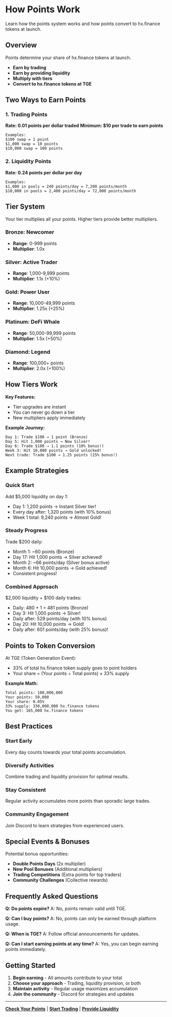 # How Points Work

Learn how the points system works and how points convert to hx.finance tokens at launch.

## Overview

Points determine your share of hx.finance tokens at launch.

- **Earn by trading**
- **Earn by providing liquidity**
- **Multiply with tiers**
- **Convert to hx.finance tokens at TGE**

## Two Ways to Earn Points

### 1. Trading Points
**Rate: 0.01 points per dollar traded**
**Minimum: $10 per trade to earn points**

```
Examples:
$100 swap = 1 point
$1,000 swap = 10 points  
$10,000 swap = 100 points
```

### 2. Liquidity Points
**Rate: 0.24 points per dollar per day**

```
Examples:
$1,000 in pools = 240 points/day = 7,200 points/month
$10,000 in pools = 2,400 points/day = 72,000 points/month
```

## Tier System

Your tier multiplies all your points. Higher tiers provide better multipliers.

### Bronze: Newcomer
- **Range**: 0-999 points
- **Multiplier**: 1.0x

### Silver: Active Trader
- **Range**: 1,000-9,999 points
- **Multiplier**: 1.1x (+10%)

### Gold: Power User
- **Range**: 10,000-49,999 points
- **Multiplier**: 1.25x (+25%)

### Platinum: DeFi Whale
- **Range**: 50,000-99,999 points
- **Multiplier**: 1.5x (+50%)

### Diamond: Legend
- **Range**: 100,000+ points
- **Multiplier**: 2.0x (+100%)

## How Tiers Work

**Key Features:**
- Tier upgrades are instant
- You can never go down a tier
- New multipliers apply immediately

**Example Journey:**
```
Day 1: Trade $100 → 1 point (Bronze)
Day 5: Hit 1,000 points → Now Silver! 
Day 6: Trade $100 → 1.1 points (10% bonus!)
Week 3: Hit 10,000 points → Gold unlocked!
Next trade: Trade $100 → 1.25 points (25% bonus!)
```

## Example Strategies

### Quick Start
Add $5,000 liquidity on day 1:
- Day 1: 1,200 points → Instant Silver tier!
- Every day after: 1,320 points (with 10% bonus)
- Week 1 total: 9,240 points → Almost Gold!

### Steady Progress
Trade $200 daily:
- Month 1: ~60 points (Bronze)
- Day 17: Hit 1,000 points → Silver achieved!
- Month 2: ~66 points/day (Silver bonus active)
- Month 6: Hit 10,000 points → Gold achieved!
- Consistent progress!

### Combined Approach
$2,000 liquidity + $100 daily trades:
- Daily: 480 + 1 = 481 points (Bronze)
- Day 3: Hit 1,000 points → Silver!
- Daily after: 529 points/day (with 10% bonus)
- Day 20: Hit 10,000 points → Gold!
- Daily after: 601 points/day (with 25% bonus)!

## Points to Token Conversion

At TGE (Token Generation Event):
- 33% of total hx.finance token supply goes to point holders
- Your share = (Your points ÷ Total points) × 33% supply

**Example Math:**
```
Total points: 100,000,000
Your points: 50,000
Your share: 0.05%
33% supply: 330,000,000 hx.finance tokens
You get: 165,000 hx.finance tokens
```

## Best Practices

### Start Early
Every day counts towards your total points accumulation.

### Diversify Activities
Combine trading and liquidity provision for optimal results.

### Stay Consistent
Regular activity accumulates more points than sporadic large trades.

### Community Engagement
Join Discord to learn strategies from experienced users.

## Special Events & Bonuses

Potential bonus opportunities:
- **Double Points Days** (2x multiplier)
- **New Pool Bonuses** (Additional multipliers)
- **Trading Competitions** (Extra points for top traders)
- **Community Challenges** (Collective rewards)

## Frequently Asked Questions

**Q: Do points expire?**
A: No, points remain valid until TGE.

**Q: Can I buy points?**
A: No, points can only be earned through platform usage.

**Q: When is TGE?**
A: Follow official announcements for updates.

**Q: Can I start earning points at any time?**
A: Yes, you can begin earning points immediately.

## Getting Started

1. **Begin earning** - All amounts contribute to your total
2. **Choose your approach** - Trading, liquidity provision, or both
3. **Maintain activity** - Regular usage maximizes accumulation
4. **Join the community** - Discord for strategies and updates

---

**[Check Your Points](https://app.hx.finance/points)** | **[Start Trading](/getting-started/first-swap)** | **[Provide Liquidity](/liquidity/becoming-lp)**